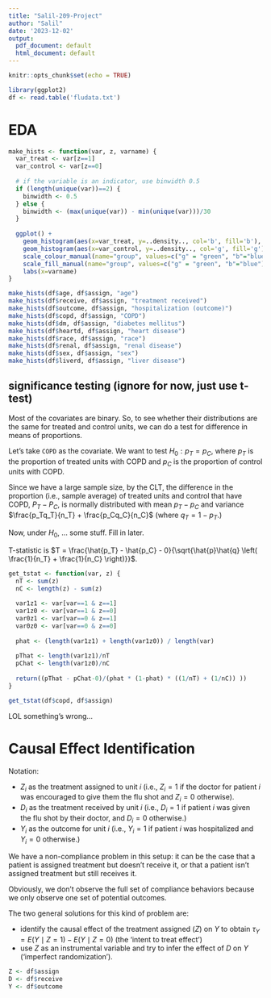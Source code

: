 ```yaml
---
title: "Salil-209-Project"
author: "Salil"
date: '2023-12-02'
output:
  pdf_document: default
  html_document: default
---
```


```r
knitr::opts_chunk$set(echo = TRUE)
```

```r
library(ggplot2)
df <- read.table('fludata.txt')
```

# EDA

```r
make_hists <- function(var, z, varname) {
  var_treat <- var[z==1]
  var_control <- var[z==0]
  
  # if the variable is an indicator, use binwidth 0.5
  if (length(unique(var))==2) {
    binwidth <- 0.5
  } else {
    binwidth <- (max(unique(var)) - min(unique(var)))/30
  }
  
  ggplot() + 
    geom_histogram(aes(x=var_treat, y=..density.., col='b', fill='b'), alpha=0.3, binwidth=binwidth) + 
    geom_histogram(aes(x=var_control, y=..density.., col='g', fill='g'), alpha=0.3, binwidth=binwidth) +
    scale_colour_manual(name="group", values=c("g" = "green", "b"="blue"), labels=c("g"="control", "b"="treatment")) +
    scale_fill_manual(name="group", values=c("g" = "green", "b"="blue"), labels=c("g"="control", "b"="treatment")) + 
    labs(x=varname)
}
```

```r
make_hists(df$age, df$assign, "age")
make_hists(df$receive, df$assign, "treatment received")
make_hists(df$outcome, df$assign, "hospitalization (outcome)")
make_hists(df$copd, df$assign, "COPD")
make_hists(df$dm, df$assign, "diabetes mellitus")
make_hists(df$heartd, df$assign, "heart disease")
make_hists(df$race, df$assign, "race")
make_hists(df$renal, df$assign, "renal disease")
make_hists(df$sex, df$assign, "sex")
make_hists(df$liverd, df$assign, "liver disease")
```

## significance testing (ignore for now, just use t-test)

Most of the covariates are binary. So, to see whether their distributions are the same for treated and control units, we can do a test for difference in means of proportions.

Let's take `COPD` as the covariate. We want to test $H_0: p_T = p_C$, where $p_T$ is the proportion of treated units with COPD and $p_C$ is the proportion of control units with COPD.

Since we have a large sample size, by the CLT, the difference in the proportion (i.e., sample average) of treated units and control that have COPD, $P_T-P_C$, is normally distributed with mean $p_T-p_C$ and variance $\frac{p_Tq_T}{n_T} + \frac{p_Cq_C}{n_C}$ (where $q_T=1-p_T$.) 

Now, under $H_0$, ... some stuff. Fill in later.

T-statistic is $T = \frac{\hat{p_T} - \hat{p_C} - 0}{\sqrt{\hat{p}\hat{q} \left( \frac{1}{n_T} + \frac{1}{n_C} \right)}}$.

```r
get_tstat <- function(var, z) {
  nT <- sum(z)
  nC <- length(z) - sum(z)
  
  var1z1 <- var[var==1 & z==1]
  var1z0 <- var[var==1 & z==0]
  var0z1 <- var[var==0 & z==1]
  var0z0 <- var[var==0 & z==0]
  
  phat <- (length(var1z1) + length(var1z0)) / length(var)
  
  pThat <- length(var1z1)/nT
  pChat <- length(var1z0)/nC
  
  return((pThat - pChat-0)/(phat * (1-phat) * ((1/nT) + (1/nC)) ))
}
```

```r
get_tstat(df$copd, df$assign)
```

LOL something's wrong...

# Causal Effect Identification

Notation:

- $Z_i$ as the treatment assigned to unit $i$ (i.e., $Z_i=1$ if the doctor for patient $i$ was encouraged to give them the flu shot and $Z_i=0$ otherwise).
- $D_i$ as the treatment received by unit $i$ (i.e., $D_i=1$ if patient $i$ was given the flu shot by their doctor, and $D_i=0$ otherwise.)
- $Y_i$ as the outcome for unit $i$ (i.e., $Y_i=1$ if patient $i$ was hospitalized and $Y_i=0$ otherwise.)

We have a non-compliance problem in this setup: it can be the case that a patient is assigned treatment but doesn't receive it, or that a patient isn't assigned treatment but still receives it.

Obviously, we don't observe the full set of compliance behaviors because we only observe one set of potential outcomes.

The two general solutions for this kind of problem are:

- identify the causal effect of the treatment assigned ($Z$) on $Y$ to obtain $\tau_Y = E(Y \mid Z=1) - E(Y \mid Z=0)$ (the 'intent to treat effect')
- use $Z$ as an instrumental variable and try to infer the effect of $D$ on $Y$ ('imperfect randomization').

```r
Z <- df$assign
D <- df$receive
Y <- df$outcome
```

